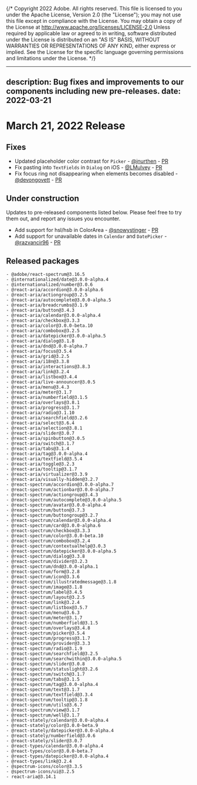 {/* Copyright 2022 Adobe. All rights reserved.
This file is licensed to you under the Apache License, Version 2.0 (the "License");
you may not use this file except in compliance with the License. You may obtain a copy
of the License at http://www.apache.org/licenses/LICENSE-2.0
Unless required by applicable law or agreed to in writing, software distributed under
the License is distributed on an "AS IS" BASIS, WITHOUT WARRANTIES OR REPRESENTATIONS
OF ANY KIND, either express or implied. See the License for the specific language
governing permissions and limitations under the License. */}


---
description: Bug fixes and improvements to our components including new pre-releases.
date: 2022-03-21
---

# March 21, 2022 Release

## Fixes
- Updated placeholder color contrast for `Picker` - [@jnurthen](https://github.com/jnurthen) - [PR](https://github.com/adobe/react-spectrum/pull/2760)
- Fix pasting into `TextFields` in `Dialog` on iOS - [@LMulvey](https://github.com/LMulvey) - [PR](https://github.com/adobe/react-spectrum/pull/2939)
- Fix focus ring not disappearing when elements becomes disabled - [@devongovett](https://github.com/devongovett) - [PR](https://github.com/adobe/react-spectrum/pull/2941)


## Under construction

Updates to pre-released components listed below. Please feel free to try them out, and report any issues you encounter.

- Add support for hsl/hsb in ColorArea - [@snowystinger](https://github.com/snowystinger) - [PR](https://github.com/adobe/react-spectrum/pull/2887)
- Add support for unavailable dates in `Calendar` and `DatePicker` - [@razvancir96](https://github.com/razvancir96) - [PR](https://github.com/adobe/react-spectrum/pull/2793)



## Released packages
```
- @adobe/react-spectrum@3.16.5
- @internationalized/date@3.0.0-alpha.4
- @internationalized/number@3.0.6
- @react-aria/accordion@3.0.0-alpha.6
- @react-aria/actiongroup@3.2.5
- @react-aria/autocomplete@3.0.0-alpha.5
- @react-aria/breadcrumbs@3.1.9
- @react-aria/button@3.4.3
- @react-aria/calendar@3.0.0-alpha.4
- @react-aria/checkbox@3.3.3
- @react-aria/color@3.0.0-beta.10
- @react-aria/combobox@3.2.5
- @react-aria/datepicker@3.0.0-alpha.5
- @react-aria/dialog@3.1.8
- @react-aria/dnd@3.0.0-alpha.7
- @react-aria/focus@3.5.4
- @react-aria/grid@3.2.5
- @react-aria/i18n@3.3.8
- @react-aria/interactions@3.8.3
- @react-aria/link@3.2.4
- @react-aria/listbox@3.4.4
- @react-aria/live-announcer@3.0.5
- @react-aria/menu@3.4.3
- @react-aria/meter@3.1.7
- @react-aria/numberfield@3.1.5
- @react-aria/overlays@3.8.1
- @react-aria/progress@3.1.7
- @react-aria/radio@3.1.10
- @react-aria/searchfield@3.2.6
- @react-aria/select@3.6.4
- @react-aria/selection@3.8.1
- @react-aria/slider@3.0.7
- @react-aria/spinbutton@3.0.5
- @react-aria/switch@3.1.7
- @react-aria/tabs@3.1.4
- @react-aria/tag@3.0.0-alpha.4
- @react-aria/textfield@3.5.4
- @react-aria/toggle@3.2.3
- @react-aria/tooltip@3.1.7
- @react-aria/virtualizer@3.3.9
- @react-aria/visually-hidden@3.2.7
- @react-spectrum/accordion@3.0.0-alpha.7
- @react-spectrum/actionbar@3.0.0-alpha.7
- @react-spectrum/actiongroup@3.4.3
- @react-spectrum/autocomplete@3.0.0-alpha.5
- @react-spectrum/avatar@3.0.0-alpha.4
- @react-spectrum/button@3.7.3
- @react-spectrum/buttongroup@3.2.7
- @react-spectrum/calendar@3.0.0-alpha.4
- @react-spectrum/card@3.0.0-alpha.6
- @react-spectrum/checkbox@3.3.3
- @react-spectrum/color@3.0.0-beta.10
- @react-spectrum/combobox@3.2.4
- @react-spectrum/contextualhelp@3.0.3
- @react-spectrum/datepicker@3.0.0-alpha.5
- @react-spectrum/dialog@3.3.8
- @react-spectrum/divider@3.2.3
- @react-spectrum/dnd@3.0.0-alpha.1
- @react-spectrum/form@3.2.8
- @react-spectrum/icon@3.3.6
- @react-spectrum/illustratedmessage@3.1.8
- @react-spectrum/image@3.1.8
- @react-spectrum/label@3.4.5
- @react-spectrum/layout@3.2.5
- @react-spectrum/link@3.2.4
- @react-spectrum/listbox@3.5.7
- @react-spectrum/menu@3.6.3
- @react-spectrum/meter@3.1.7
- @react-spectrum/numberfield@3.1.5
- @react-spectrum/overlays@3.4.8
- @react-spectrum/picker@3.5.4
- @react-spectrum/progress@3.1.7
- @react-spectrum/provider@3.3.3
- @react-spectrum/radio@3.1.9
- @react-spectrum/searchfield@3.2.5
- @react-spectrum/searchwithin@3.0.0-alpha.5
- @react-spectrum/slider@3.0.8
- @react-spectrum/statuslight@3.2.6
- @react-spectrum/switch@3.1.7
- @react-spectrum/tabs@3.1.5
- @react-spectrum/tag@3.0.0-alpha.4
- @react-spectrum/text@3.1.7
- @react-spectrum/textfield@3.3.4
- @react-spectrum/tooltip@3.1.8
- @react-spectrum/utils@3.6.7
- @react-spectrum/view@3.1.7
- @react-spectrum/well@3.1.7
- @react-stately/calendar@3.0.0-alpha.4
- @react-stately/color@3.0.0-beta.9
- @react-stately/datepicker@3.0.0-alpha.4
- @react-stately/numberfield@3.0.6
- @react-stately/slider@3.0.7
- @react-types/calendar@3.0.0-alpha.4
- @react-types/color@3.0.0-beta.7
- @react-types/datepicker@3.0.0-alpha.4
- @react-types/link@3.2.4
- @spectrum-icons/color@3.3.5
- @spectrum-icons/ui@3.2.5
- react-aria@3.14.1
```
